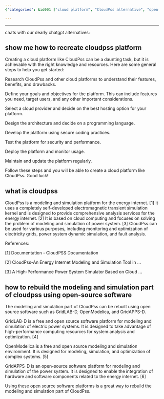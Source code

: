 ```yaml
---
{"categories": &id001 ["cloud platform", "CloudPss alternative", "open-source software", "GridLAB-D", "OpenModelica", "GridAPPS-D", "energy internet analysis"], "category": "Open-source Software", "date": "2023-02-04 14:39:54", "description": "This article explains how to create a cloud platform similar to CloudPss for energy internet analysis using open-source software such as GridLAB-D, OpenModelica, and GridAPPS-D. The process involves setting up the required infrastructure, configuring the software components, and integrating them into a functional platform. This approach provides an alternative solution to traditional cloud platforms, making it more accessible for researchers and practitioners in the field of energy internet analysis.", "tags": *id001, "title": "recreating cloudpss"}

---
```


------

chats with our dearly chatgpt alternatives:

## show me how to recreate cloudpss platform

Creating a cloud platform like CloudPss can be a daunting task, but it is achievable with the right knowledge and resources. Here are some general steps to help you get started:

Research CloudPss and other cloud platforms to understand their features, benefits, and drawbacks.

Define your goals and objectives for the platform. This can include features you need, target users, and any other important considerations.

Select a cloud provider and decide on the best hosting option for your platform.

Design the architecture and decide on a programming language.

Develop the platform using secure coding practices.

Test the platform for security and performance.

Deploy the platform and monitor usage.

Maintain and update the platform regularly.

Follow these steps and you will be able to create a cloud platform like CloudPss. Good luck!

## what is cloudpss

CloudPss is a modeling and simulation platform for the energy internet. [1] It uses a completely self-developed electromagnetic transient simulation kernel and is designed to provide comprehensive analysis services for the energy internet. [2] It is based on cloud computing and focuses on solving the problem of modeling and simulation of power system. [3] CloudPss can be used for various purposes, including monitoring and optimization of electricity grids, power system dynamic simulation, and fault analysis.

References:

[1] Documentation - CloudPSS Documentation

[2] CloudPss-An Energy Internet Modeling and Simulation Tool in …

[3] A High-Performance Power System Simulator Based on Cloud …

## how to rebuild the modeling and simulation part of cloudpss using open-source software

The modeling and simulation part of CloudPss can be rebuilt using open source software such as GridLAB-D, OpenModelica, and GridAPPS-D.

GridLAB-D is a free and open source software platform for modeling and simulation of electric power systems. It is designed to take advantage of high-performance computing resources for system analysis and optimization. [4]

OpenModelica is a free and open source modeling and simulation environment. It is designed for modeling, simulation, and optimization of complex systems. [5]

GridAPPS-D is an open-source software platform for modeling and simulation of the power system. It is designed to enable the integration of hardware and software components related to the energy internet. [6]

Using these open source software platforms is a great way to rebuild the modeling and simulation part of CloudPss.


